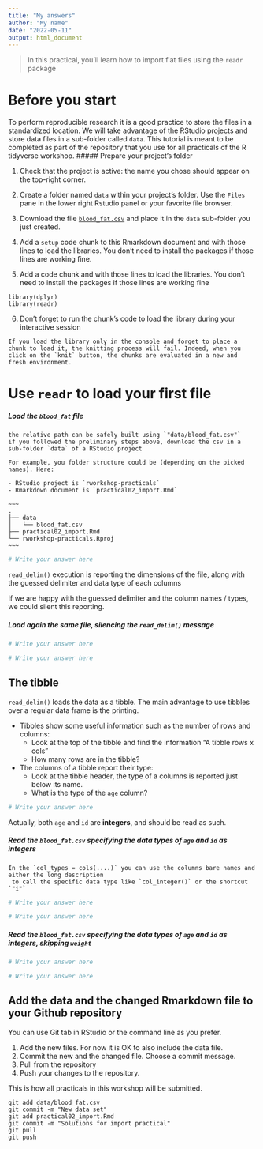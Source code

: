 ```yaml
---
title: "My answers"
author: "My name"
date: "2022-05-11"
output: html_document
---
```







> In this practical, you'll learn how to import flat files using the `readr` package

# Before you start


To perform reproducible research it is a good practice to store the files in a standardized location. 
We will take advantage of the RStudio projects and store data files in a sub-folder called `data`. 
This tutorial is meant to be completed as part of the repository that you use for all practicals of the R tidyverse workshop.
##### Prepare your project's folder

1. Check that the project is active: the name you chose should appear on the top-right corner.
    
2. Create a folder named `data` within your project's folder. Use the `Files` pane in the lower right Rstudio panel or your favorite file browser.

3. Download the file [`blood_fat.csv`](https://biostat2.uni.lu/practicals/data/blood_fat.csv) and place it in the `data` sub-folder you just created.


4. Add a `setup` code chunk to this Rmarkdown document and with those lines to load the libraries. You don't need to install the packages if those lines are working fine.

5. Add a code chunk and with those lines to load the libraries. You don't need to install the packages if those lines are working fine

~~~
library(dplyr)
library(readr)
~~~


6. Don't forget to run the chunk's code to load the library during your interactive session

```block
If you load the library only in the console and forget to place a chunk to load it, the knitting process will fail. Indeed, when you click on the `knit` button, the chunks are evaluated in a new and fresh environment.
```

# Use `readr` to load your first file


##### Load the `blood_fat` file

```block
the relative path can be safely built using `"data/blood_fat.csv"` 
if you followed the preliminary steps above, download the csv in a sub-folder `data` of a RStudio project

For example, you folder structure could be (depending on the picked names). Here:

- RStudio project is `rworkshop-practicals`
- Rmarkdown document is `practical02_import.Rmd`

~~~
.
├── data
│   └── blood_fat.csv
├── practical02_import.Rmd
└── rworkshop-practicals.Rproj
~~~

```


```r
# Write your answer here
```



`read_delim()` execution is reporting the dimensions of the file, along with the guessed delimiter and data type of each columns

If we are happy with the guessed delimiter and the column names / types, we could silent this reporting.

##### Load again the same file, silencing the `read_delim()` message

```r
# Write your answer here
```


```r
# Write your answer here
```


## The tibble

`read_delim()` loads the data as a tibble. The main advantage to use tibbles over a regular data frame is the printing.

- Tibbles show some useful information such as the number of rows and columns:
    + Look at the top of the tibble and find the information "A tibble rows x cols"
    + How many rows are in the tibble?
- The columns of a tibble report their type:
    + Look at the tibble header, the type of a columns is reported just below its name.
    + What is the type of the `age` column?
    
```r
# Write your answer here
```



Actually, both `age` and `id` are **integers**, and should be read as such.

##### Read the `blood_fat.csv` specifying the data types of `age` and `id` as integers


```block
In the `col_types = cols(....)` you can use the columns bare names and either the long description
 to call the specific data type like `col_integer()` or the shortcut `"i"`
```

```r
# Write your answer here
```


```r
# Write your answer here
```


##### Read the `blood_fat.csv` specifying the data types of `age` and `id` as integers, skipping `weight`

```r
# Write your answer here
```


```r
# Write your answer here
```


## Add the data and the changed Rmarkdown file to your Github repository

You can use Git tab in RStudio or the command line as you prefer.

1. Add the new files. For now it is OK to also include the data file.
2. Commit the new and the changed file. Choose a commit message.
3. Pull from the repository
4. Push your changes to the repository.

This is how all practicals in this workshop will be submitted. 

```
git add data/blood_fat.csv
git commit -m "New data set"
git add practical02_import.Rmd
git commit -m "Solutions for import practical"
git pull
git push
```
